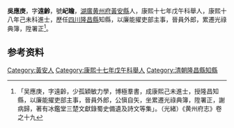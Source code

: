 {{明清人物信息框
| 姓名 =吳應庚
| 圖片名稱=  
| 圖片大小 = 220px
| 圖片說明 =  
| 最高職務 = 光祿寺署正
| 國家 = 大清
| 爵位 =
| 籍貫 = [[湖廣|湖廣]][[黄州府|黄州府]][[黃安縣|黃安縣]]
| 字號 = 字遠齡，號屺瞻
| 諡號 = 
| 出生日期 = 順治八年十二月初五日（1652年1月15日）
| 出生地點 =
| 逝世日期 = 康熙五十六年正月初四日（1717年2月14日）<ref>《吳氏族譜》卷二十八</ref> 
| 逝世地點 = 
| 府邸 =
| 墓葬 = 
| 配偶 = 韓氏、繼戴氏
| 親屬 = 曾祖、祖、父吳之璜，母
| 出身 = 
*  出身
| 經歷 = 
| 著作 =  
*
*
*
}}
'''吳應庚'''{{BD|1652年|1月15日|1717年|2月14日|}}，字'''遠齡'''，號'''屺瞻'''，[[湖廣|湖廣]][[黄州府|黄州府]][[黃安縣|黃安縣]]人，康熙十七年戊午科舉人，康熙十八年己未科進士，歷任[[四川|四川]][[隆昌縣|隆昌縣]]知縣，以廉能擢吏部主事，晉員外郎，累遷光祿典簿，陞署正<ref>「吴應庚，字遠齡，少孤穎敏力學，博極羣書，成康熙己未進士，授隆昌知縣，以廉能擢吏部主事，晉員外郎，公愼自矢，坐累遷光祿典簿，陞署正，謝病歸，著有冰鑑堂三楚文獻錄蜀史備遺及詩文等集」。（光緒）《黄州府志》卷之十九</ref>。

== 参考资料 ==
{{reflist}}

{{康熙十八年己未科殿試金榜}}

{{Authority control}}

{{DEFAULTSORT:}}
[[Category:黃安人|Category:黃安人]]
[[Category:康熙十七年戊午科舉人|Category:康熙十七年戊午科舉人]]
[[Category:清朝隆昌縣知縣|Category:清朝隆昌縣知縣]]


{{清朝人物小作品}}